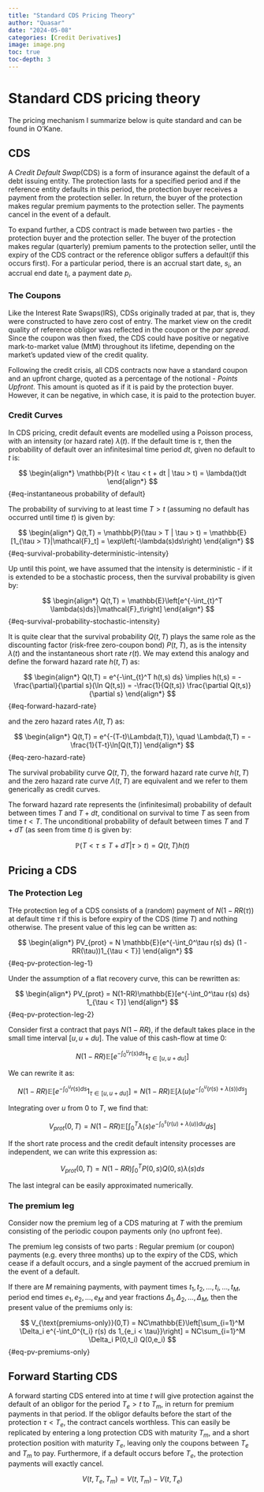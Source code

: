 ```yaml
---
title: "Standard CDS Pricing Theory"
author: "Quasar"
date: "2024-05-08"
categories: [Credit Derivatives]     
image: image.png
toc: true
toc-depth: 3
---
```


# Standard CDS pricing theory

The pricing mechanism I summarize below is quite standard and can be found in O'Kane.

## CDS

A *Credit Default Swap*(CDS) is a form of insurance against the default of a debt issuing entity. The protection lasts for a specified period and if the reference entity defaults in this period, the protection buyer receives a payment from the protection seller. In return, the buyer of the protection makes regular premium payments to the protection seller. The payments cancel in the event of a default.

To expand further, a CDS contract is made between two parties - the protection buyer and the protection seller. The buyer of the protection makes regular (quarterly) premium paments to the protection seller, until the expiry of the CDS contract or the reference obligor suffers a default(if this occurs first). For a particular period, there is an accrual start date, $s_i$, an accrual end date $t_i$, a payment date $p_i$. 

### The Coupons

Like the Interest Rate Swaps(IRS), CDSs originally traded at par, that is, they were constructed to have zero cost of entry. The market view on the credit quality of reference obligor was reflected in the coupon or the *par spread*. Since the coupon was then fixed, the CDS could have positive or negative mark-to-market value (MtM) throughout its lifetime, depending on the market's updated view of the credit quality.

Following the credit crisis, all CDS contracts now have a standard coupon and an upfront charge, quoted as a percentage of the notional - *Points Upfront*. This amount is quoted as if it is paid by the protection buyer. However, it can be negative, in which case, it is paid to the protection buyer.

### Credit Curves

In CDS pricing, credit default events are modelled using a Poisson process, with an intensity (or hazard rate) $\lambda(t)$. If the default time is $\tau$, then the probability of default over an infinitesimal time period $dt$, given no default to $t$ is:

$$
\begin{align*}
\mathbb{P}(t < \tau < t + dt | \tau > t) = \lambda(t)dt
\end{align*}
$$ {#eq-instantaneous probability of default}

The probability of surviving to at least time $T > t$ (assuming no default has occurred until time $t$) is given by:

$$
\begin{align*}
Q(t,T) = \mathbb{P}(\tau > T | \tau > t) = \mathbb{E}[1_{\tau > T}|\mathcal{F}_t] = \exp\left(-\lambda(s)ds\right)
\end{align*}
$$ {#eq-survival-probability-deterministic-intensity}

Up until this point, we have assumed that the intensity is deterministic - if it is extended to be a stochastic process, then the survival probability is given by:

$$
\begin{align*}
Q(t,T) = \mathbb{E}\left[e^{-\int_{t}^T \lambda(s)ds}|\mathcal{F}_t\right]
\end{align*}
$${#eq-survival-probability-stochastic-intensity}

It is quite clear that the survival probability $Q(t,T)$ plays the same role as the discounting factor (risk-free zero-coupon bond) $P(t,T)$, as is the intensity $\lambda(t)$ and the instantaneous short rate $r(t)$. We may extend this analogy and define the forward hazard rate $h(t,T)$ as:

$$
\begin{align*}
Q(t,T) = e^{-\int_{t}^T h(t,s) ds} \implies h(t,s) = -\frac{\partial}{\partial s}(\ln Q(t,s)) = -\frac{1}{Q(t,s)} \frac{\partial Q(t,s)}{\partial s}
\end{align*}
$${#eq-forward-hazard-rate}

and the zero hazard rates $\Lambda(t,T)$ as:

$$
\begin{align*}
Q(t,T) = e^{-(T-t)\Lambda(t,T)}, \quad \Lambda(t,T) = -\frac{1}{T-t}\ln[Q(t,T)]
\end{align*}
$${#eq-zero-hazard-rate}

The survival probability curve $Q(t,T)$, the forward hazard rate curve $h(t,T)$ and the zero hazard rate curve $\Lambda(t,T)$ are equivalent and we refer to them generically as credit curves.

The forward hazard rate represents the (infinitesimal) probability of default between times $T$ and $T+dt$, conditional on survival to time $T$ as seen from time $t < T$. The unconditional probability of default between times $T$ and $T+dT$ (as seen from time $t$) is given by:

$$
\mathbb{P}(T < \tau \leq T + dT | \tau > t ) = Q(t,T)h(t)
$$

## Pricing a CDS

### The Protection Leg

THe protection leg of a CDS consists of a (random) payment of $N(1 - RR(\tau))$ at default time $\tau$ if this is before expiry of the CDS (time $T$) and nothing otherwise. The present value of this leg can be written as:

$$
\begin{align*}
PV_{prot} = N \mathbb{E}[e^{-\int_0^\tau r(s) ds} (1 - RR(\tau))1_{\tau < T}]
\end{align*}
$${#eq-pv-protection-leg-1}

Under the assumption of a flat recovery curve, this can be rewritten as:

$$
\begin{align*}
PV_{prot} = N(1-RR)\mathbb{E}[e^{-\int_0^\tau r(s) ds} 1_{\tau < T}]
\end{align*}
$${#eq-pv-protection-leg-2}

Consider first a contract that pays $N(1-RR)$, if the default takes place in the small time interval $[u,u+du]$. The value of this cash-flow at time $0$:

$$
N(1-RR)\mathbb{E}[e^{-\int_0^u r(s)ds } 1_{\tau\in[u,u+du]}]
$$

We can rewrite it as:

$$
N(1-RR)\mathbb{E}[e^{-\int_0^u r(s)ds } 1_{\tau\in[u,u+du]}] = N(1-RR)\mathbb{E}[ \lambda(u) e^{-\int_0^u (r(s) + \lambda(s))ds }] 
$$

Integrating over $u$ from $0$ to $T$, we find that:

$$
V_{prot}(0,T) = N(1-RR)\mathbb{E}\left[\int_0^T \lambda(s) e^{-\int_0^s (r(u) + \lambda(u))du} ds \right]
$$

If the short rate process and the credit default intensity processes are independent, we can write this expression as:

$$
V_{prot}(0,T) = N(1-RR) \int_0^T  P(0,s) Q(0,s)\lambda(s) ds
$$

The last integral can be easily approximated numerically.

### The premium leg

Consider now the premium leg of a CDS maturing at $T$ with the premium consisting of the periodic coupon payments only (no upfront fee). 

The premium leg consists of two parts : Regular premium (or coupon) payments (e.g. every three months) up to the expiry of the CDS, which cease if a default occurs, and a single payment of the accrued premium in the event of a default.

If there are $M$ remaining payments, with payment times $t_1,t_2,\ldots,t_i,\ldots,t_M$, period end times $e_1,e_2,\ldots,e_M$ and year fractions $\Delta_1, \Delta_2,\ldots,\Delta_M$, then the present value of the premiums only is:

$$
V_{\text{premiums-only}}(0,T) = NC\mathbb{E}\left[\sum_{i=1}^M \Delta_i e^{-\int_0^{t_i} r(s) ds 1_{e_i < \tau}}\right] = NC\sum_{i=1}^M \Delta_i P(0,t_i) Q(0,e_i)
$${#eq-pv-premiums-only}

## Forward Starting CDS

A forward starting CDS entered into at time $t$ will give protection against the default of an obligor for the period $T_e > t$ to $T_m$, in return for premium payments in that period. If the obligor defaults before the start of the protection $\tau < T_e$, the contract cancels worthless. This can easily be replicated by entering a long protection CDS with maturity $T_m$, and a short protection position with maturity $T_e$, leaving only the coupons between $T_e$ and $T_m$ to pay. Furthermore, if a default occurs before $T_e$, the protection payments will exactly cancel. 

$$
V(t,T_e, T_m) = V(t, T_m) - V(t,T_e)
$$


